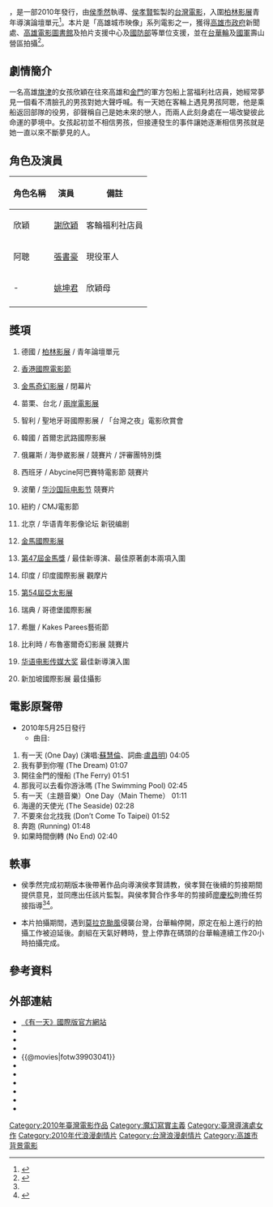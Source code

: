{{Otheruses|subject=2010年臺灣電影|other=2014年大陸電影|有一天 (2014年電影)}}
{{Infobox Film
|  name               = 有一天
|  original_name      = ''{{lang|en|One Day}}''
|  image              = 有一天國際版海報.jpg
|  caption            = 《有一天》國際版海報
|  director           = [[侯季然|侯季然]] 
|  producer           = [[侯孝賢|侯孝賢]]
|  producer_2         = 陳俊蓉、廖士涵
|  writer             = [[侯季然|侯季然]]
|  starring           = [[謝欣穎|謝欣穎]]<br>[[張書豪|張書豪]]<br>[[姚坤君|姚坤君]]
|  music              = 韓承燁
|  cinematography     = 馮信華
|  editing            = 廖慶松
|  studio             = 時光草莓電影有限公司
|  distributor        = 穀得電影公司
|  released           = {{TWN}}　{{film date|2010|6|4}}<br>{{THA}}　{{start date|2011|3|26}}
|  issue date         = {{TWN}}　{{start date|2011|9|24}}
|  runtime            = 93 分鐘
|  country            = {{TWN}}
|  language           = [[中華民國國語|國語]]
|  awards             = 
|  budget             = 
|  gross              = [[新台幣|新台幣]] 244萬
|  amg_id             = 
|  imdb_id            = tt1616203
|  website            = [http://www.oneday.com.tw/index.php 《有一天》國際版官方網站]
}}

{{engname|《有一天》|''One Day''}}，是一部2010年發行，由[[侯季然|侯季然]]執導、[[侯孝賢|侯孝賢]]監製的[[台灣電影|台灣電影]]，入圍[[柏林影展|柏林影展]]青年導演論壇單元<ref name="大侯挺小侯">{{cite news | author=項貽斐 | title=大侯挺小侯 「有一天」入圍柏林影展 | url=http://udn.com/NEWS/ENTERTAINMENT/ENT3/5399508.shtml | publisher=聯合報 | date=2010-02-01 | accessdate=2010-02-04 | archive-date=2010-02-03 | archive-url=https://web.archive.org/web/20100203031917/http://udn.com/NEWS/ENTERTAINMENT/ENT3/5399508.shtml | dead-url=no }}</ref>。本片是「高雄城市映像」系列電影之一，獲得[[高雄市政府|高雄市政府]]新聞處、[[高雄市電影圖書館|高雄電影圖書館]]及拍片支援中心及[[中華民國國防部|國防部]]等單位支援，並在[[台華輪|台華輪]]及[[中華民國國軍|國軍]]壽山營區拍攝<ref>{{cite news | author=楊濡嘉 |title=「有一天」入選柏林影展 高市喜 
 | url=http://udn.com/NEWS/ENTERTAINMENT/BREAKINGNEWS8/5386769.shtml | publisher=聯合報 | date=2010-01-25 | accessdate=2010-02-04 }}</ref>。

==劇情簡介==
一名高雄[[旗津區|旗津]]的女孩欣穎在往來高雄和[[金門|金門]]的軍方包船上當福利社店員，她經常夢見一個看不清臉孔的男孩對她大聲呼喊。有一天她在客輪上遇見男孩阿聰，他是乘船返回部隊的役男，卻聲稱自己是她未來的戀人，而兩人此刻身處在一場改變彼此命運的夢境中。女孩起初並不相信男孩，但接連發生的事件讓她逐漸相信男孩就是她一直以來不斷夢見的人。

== 角色及演員 ==
{| class="wikitable"
|- 
! 角色名稱 || 演員 || 備註
|-
| 欣穎 || [[謝欣穎|謝欣穎]] || 客輪福利社店員
|-
| 阿聰 || [[張書豪|張書豪]] || 現役軍人
|-
| - || [[姚坤君|姚坤君]] || 欣穎母
|-
|}

== 獎項 ==
# {{film date|2010|2|15}} 德國 / [[柏林影展|柏林影展]] / 青年論壇單元
# {{film date|2010|3|23}} [[香港國際電影節|香港國際電影節]]
# {{film date|2010|4|9}} [[2010年金馬奇幻影展|金馬奇幻影展]] / 閉幕片
# {{film date|2010|5|26}} 苗栗、台北 / [[兩岸電影展|兩岸電影展]]
# {{film date|2010|8|18}} 智利 / 聖地牙哥國際影展 / 「台灣之夜」電影欣賞會
# {{film date|2010|9|5}} 韓國 / 首爾忠武路國際影展
# {{film date|2010|9|17}} 俄羅斯 / 海參崴影展 / 競賽片 / 評審團特別獎
# {{film date|2010|10|4}} 西班牙 / Abycine阿巴賽特電影節 競賽片
# {{film date|2010|10|8}} 波蘭 / [[华沙国际电影节|华沙国际电影节]] 競賽片
# {{film date|2010|10|23}} 紐約 / CMJ電影節 
# {{film date|2010|11|7}} 北京 / 华语青年影像论坛 新锐编剧
# {{film date|2010|11|17}} [[2010年金馬國際影展|金馬國際影展]]
# {{film date|2010|11|20}} [[第47屆金馬獎|第47屆金馬獎]] / 最佳新導演、最佳原著劇本兩項入圍
# {{film date|2010|11|25}} 印度 / 印度國際影展 觀摩片
# {{start date|2010|12|4}} [[第54屆亞太影展|第54屆亞太影展]]
# {{start date|2011|2|3}} 瑞典 / 哥德堡國際影展
# {{start date|2011|2|10}} 希臘 / Kakes Parees藝術節
# {{start date|2011|4|11}} 比利時 / 布魯塞爾奇幻影展 競賽片
# {{start date|2011|6|16}} [[华语电影传媒大奖|华语电影传媒大奖]] 最佳新導演入圍
# {{start date|2011|9|24}} 新加坡國際影展 最佳攝影

== 電影原聲帶 ==
*2010年5月25日發行
**曲目:
# 有一天 (One Day) (演唱:[[蘇慧倫|蘇慧倫]]、詞曲:[[盧昌明|盧昌明]])  04:05 
# 我有夢到你喔 (The Dream)  01:07 
# 開往金門的慢船 (The Ferry)  01:51 
# 那我可以去看你游泳嗎 (The Swimming Pool)  02:45 
# 有一天（主題音樂）One Day（Main Theme）  01:11 
# 海邊的天使光 (The Seaside)  02:28 
# 不要來台北找我 (Don’t Come To Taipei)  01:52 
# 奔跑 (Running)  01:48 
# 如果時間倒轉 (No End)  02:40

== 軼事 ==
*侯季然完成初期版本後帶著作品向導演侯孝賢請教，侯孝賢在後續的剪接期間提供意見，並同應出任該片監製。與侯孝賢合作多年的剪接師[[廖慶松|廖慶松]]則擔任剪接指導<ref name="大侯挺小侯" /><ref>{{cite news | author=李雨勳 | title=侯導看好侯季然 出借御用廖慶松 | url=http://showbiz.chinatimes.com/2009Cti/Channel/Showbiz/showbiz-news-cnt/0,5020,110511+112010020100028,00.html | publisher=中時電子報 | date=2010-01-31 | accessdate=2010-02-04 | deadurl=yes | archiveurl=https://web.archive.org/web/20101221004439/http://showbiz.chinatimes.com/2009Cti/Channel/Showbiz/showbiz-news-cnt/0,5020,110511+112010020100028,00.html | archivedate=2010-12-21 }}</ref>。

*本片拍攝期間，遇到[[莫拉克颱風|莫拉克颱風]]侵襲台灣，台華輪停開，原定在船上進行的拍攝工作被迫延後。劇組在天氣好轉時，登上停靠在碼頭的台華輪連續工作20小時拍攝完成。

== 參考資料 ==
{{reflist|2}}

== 外部連結 ==
*[https://web.archive.org/web/20100714015955/http://www.oneday.com.tw/index.php 《有一天》國際版官方網站]
*{{facebook page|One-Day-有一天/265140087232}}
*{{Yahoomovie id|3421}}
*{{MSN movie|1333}}
*{{@movies|fotw39903041}}
*{{douban}}
*{{Mtime|116287}}
*{{Amg movie|515930}}
*{{rotten-tomatoes|one_day}}
*{{hkmdb title|14327}}
*{{imdb title|1616203}}

[[Category:2010年臺灣電影作品|Category:2010年臺灣電影作品]]
[[Category:魔幻寫實主義|Category:魔幻寫實主義]]
[[Category:臺灣導演處女作|Category:臺灣導演處女作]]
[[Category:2010年代浪漫劇情片|Category:2010年代浪漫劇情片]]
[[Category:台灣浪漫劇情片|Category:台灣浪漫劇情片]]
[[Category:高雄市背景電影|Category:高雄市背景電影]]
